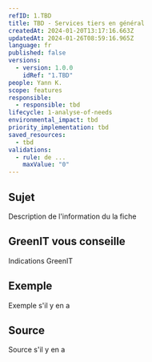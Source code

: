 ```yaml
---
refID: 1.TBD
title: TBD - Services tiers en général
createdAt: 2024-01-20T13:17:16.663Z
updatedAt: 2024-01-26T08:59:16.965Z
language: fr
published: false
versions:
  - version: 1.0.0
    idRef: "1.TBD"
people: Yann K.
scope: features
responsible:
  - responsible: tbd
lifecycle: 1-analyse-of-needs
environmental_impact: tbd
priority_implementation: tbd
saved_resources:
  - tbd
validations:
  - rule: de ...
    maxValue: "0"
---
```


## Sujet

Description de l'information du la fiche

## GreenIT vous conseille

Indications GreenIT

## Exemple

Exemple s'il y en a

## Source

Source s'il y en a

